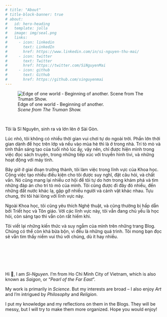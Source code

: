 ```yaml
---
# title: "About"
# title-block-banner: true
# about:
#   id: hero-heading
#   template: jolla
#   image: img/seal.png
#   links:
#     - icon: linkedin
#       text: LinkedIn
#       href: https://www.linkedin.com/in/si-nguyen-thu-mai/
#     - icon: twitter
#       text: Twitter
#       href: https://twitter.com/SiNguyenMai
#     - icon: github
#       text: Github
#       href: https://github.com/singuyenmai
---
```


<!-- :::{#hero-heading}
::: -->

![Edge of one world - Beginning of another.<br>*Scene from The Truman Show.*](img/the-truman-show.png)

<br>

:::{.column-body}

Tôi là Sĩ Nguyên, sinh ra và lớn lên ở Sài Gòn. 

Lúc nhỏ, tôi không có nhiều thời gian vui chơi tự do ngoài trời. Phần lớn thời gian dành để học trên lớp và nếu vào mùa hè thì là ở trong nhà. Trí tò mò và tinh thần sáng tạo của tuổi nhỏ lúc ấy, vậy nên, chỉ được hiện mình trong việc đọc sách truyện, trong những tiếp xúc với truyền hình tivi, và những hoạt động với máy tính. 

Bây giờ ở giai đoạn trưởng thành, tôi làm việc trong lĩnh vực của Khoa học. Công việc tạo nhiều điều kiện cho tôi được suy nghĩ, đặt câu hỏi, và chất vấn. Nó cũng mang lại nhiều cơ hội để tôi tự do hơn trong khám phá và tìm những đáp án cho trí tò mò của mình. Tôi cũng được đi đây đó nhiều, đến những đất nước khác lạ, gặp gỡ nhiều người và cảnh vật khác nhau. Tựu chung, thì tôi hài lòng với lĩnh vực này. 

Ngoài Khoa học, tôi cũng yêu thích Nghệ thuật, và cũng thường bị hấp dẫn bởi Triết học và Tôn giáo. Với các lĩnh vực này, tôi vẫn đang chủ yếu là học hỏi, còn sáng tạo thì vẫn còn rất hiếm khi.

Tôi viết lại những kiến thức và suy ngẫm của mình trên những trang Blog. Chúng có thể còn khá bừa bộn, vì đều là những quá trình. Tôi mong bạn đọc sẽ vẫn tìm thấy niềm vui thú với chúng, dù ít hay nhiều. 

<br>
---
<br>

Hi 👋, I am _Si-Nguyen_. I'm from Ho Chi Minh City of Vietnam, which is also known as _Saigon_, or "_Pearl of the Far East_”. 

My work is primarily in *Science*. But my interests are broad -- I also enjoy *Art* and I'm intrigued by *Philosophy* and *Religion*.

I put my knowledge and my reflections on them in the Blogs. They will be messy, but I will try to make them more organized. Hope you would enjoy!
:::